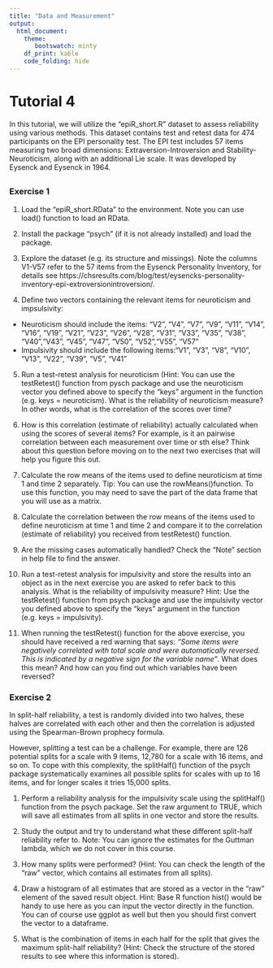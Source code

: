 ```yaml
---
title: "Data and Measurement"
output:
  html_document:
    theme: 
       bootswatch: minty
    df_print: kable
    code_folding: hide 
---
```


# Tutorial 4

In this tutorial, we will utilize the "epiR_short.R" dataset to assess reliability using various methods. This dataset contains test and retest data for 474 participants on the EPI personality test. The EPI test includes 57 items measuring two broad dimensions: Extraversion-Introversion and Stability-Neuroticism, along with an additional Lie scale. It was developed by Eysenck and Eysenck in 1964.

##  {.tabset .tabset-fade .tabset-pills}
### Exercise 1 

1) Load the "epiR_short.RData" to the environment. Note you can use load() function to load an RData.

2) Install the package "psych" (if it is not already installed) and load the package. 

3) Explore the dataset (e.g. its structure and missings). Note the columns V1-V57 refer to the 57 items from the Eysenck Personality Inventory, for details see https://chsresults.com/blog/test/eysencks-personality-inventory-epi-extroversionintroversion/.

4) Define two vectors containing the relevant items for neuroticism and impsulsivity:
- Neuroticism  should include the items: "V2", "V4", "V7", "V9", "V11", "V14", "V16", "V19", "V21", "V23", "V26", "V28", "V31", "V33", "V35", "V38", "V40","V43", "V45", "V47", "V50", "V52","V55", "V57"
- Impulsivity should include the following items:"V1", "V3", "V8", "V10", "V13", "V22", "V39", "V5", "V41"

5) Run a test-retest analysis for neuroticism (Hint: You can use the testRetest() function from pysch package and use the neuroticism vector you defined above to specify the "keys" argument in the function (e.g. keys = neuroticism). What is the reliability of neuroticism measure? In other words, what is the correlation of the scores over time?

6) How is this correlation (estimate of reliability) actually calculated when using the scores of several items? For example, is it an pairwise correlation between each measurement over time or sth else? Think about this question before moving on to the next two exercises that will help you figure this out.

7) Calculate the row means of the items used to define neuroticism at time 1 and time 2 separately. Tip: You can use the rowMeans()function. To use this function, you may need to save the part of the data frame that you will use as a matrix.

8) Calculate the correlation between the row means of the items used to define neuroticism at time 1 and time 2 and compare it to the correlation (estimate of reliability) you received from testRetest() function.

9) Are the missing cases automatically handled? Check the "Note" section in help file to find the answer.

10) Run a test-retest analysis for impulsivity and store the results into an object as in the next exercise you are asked to refer back to this analysis. What is the reliability of impulsivity measure? Hint: Use the testRetest() function from psych package and use the impulsivity vector you defined above to specify the "keys" argument in the function (e.g. keys = impulsivity).

11) When running the testRetest() function for the above exercise, you should have received a red warning that says: *"Some items were negatively correlated with total scale and were automatically reversed. This is indicated by a negative sign for the variable name"*. What does this mean? And how can you find out which variables have been reversed?

### Exercise 2

In split-half reliability, a test is randomly divided into two halves, these halves are correlated with each other and then the correlation is adjusted using the Spearman-Brown prophecy formula.

However, splitting a test can be a challenge. For example, there are 126 potential splits for a scale with 9 items, 12,780 for a scale with 16 items, and so on. To cope with this complexity, the splitHalf() function of the psych package systematically examines all possible splits for scales with up to 16 items, and for longer scales it tries 15,000 splits.


1) Perform a reliability analysis for the impulsivity scale using the splitHalf() function from the psych package. Set the raw argument to TRUE, which will save all estimates from all splits in one vector and store the results.

2) Study the output and try to understand what these different split-half reliability refer to. Note: You can ignore the estimates for the Guttman lambda, which we do not cover in this course.

3) How many splits were performed? (Hint: You can check the length of the "raw" vector, which contains all estimates from all splits).

4) Draw a histogram of all estimates that are stored as a vector in the "raw" element of the saved result object. Hint: Base R function hist() would be handy to use here as you can input the vector directly in the function. You can of course use ggplot as well but then you should first convert the vector to a dataframe.

5) What is the combination of items in each half for the split that gives the maximum split-half reliability? (Hint: Check the structure of the stored results to see where this information is stored).


